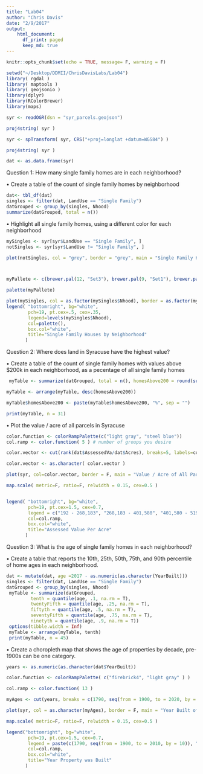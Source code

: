 ```yaml
---
title: "Lab04"
author: "Chris Davis"
date: "2/9/2017"
output: 
    html_document:
      df_print: paged
      keep_md: true
---
```


```r
knitr::opts_chunk$set(echo = TRUE, message= F, warning = F)
```


```r
setwd("~/Desktop/DDMII/ChrisDavisLabs/Lab04")
library( rgdal )
library( maptools )
library( geojsonio )
library(dplyr)
library(RColorBrewer)
library(maps)

syr <- readOGR(dsn = "syr_parcels.geojson")

```


```r
proj4string( syr )

syr <- spTransform( syr, CRS("+proj=longlat +datum=WGS84") )

proj4string( syr )

```

```r
dat <- as.data.frame(syr)
```

Question 1: How many single family homes are in each neighborhood?

•	Create a table of the count of single family homes by neighborhood



```r
dat<- tbl_df(dat)
singles <- filter(dat, LandUse == "Single Family")
datGrouped <- group_by(singles, Nhood)
summarize(datGrouped, total = n())
```

•	Highlight all single family homes, using a different color for each neighborhood

```r
mySingles <- syr[syr$LandUse == "Single Family", ]
notSingles <- syr[syr$LandUse != "Single Family", ]

plot(notSingles, col = "grey", border = "grey", main = "Single Family Houses by Neighborhood")



myPallete <- c(brewer.pal(12, "Set3"), brewer.pal(9, "Set1"), brewer.pal(12, "Paired"))

palette(myPallete)

plot(mySingles, col = as.factor(mySingles$Nhood), border = as.factor(mySingles$Nhood), add = T)
legend( "bottomright", bg="white",
        pch=19, pt.cex=.5, cex=.35,
        legend=levels(mySingles$Nhood), 
        col=palette(), 
        box.col="white",
        title="Single Family Houses by Neighborhood" 
       )


```

Question 2: Where does land in Syracuse have the highest value? 


•	Create a table of the count of single family homes with values above $200k in each neighborhood, as a pecentage of all single family homes
```r
 myTable <- summarize(datGrouped, total = n(), homesAbove200 = round(sum(AssessedVa > 200000)/nrow(mySingles)*100, digits = 3))

myTable <- arrange(myTable, desc(homesAbove200))

myTable$homesAbove200 <- paste(myTable$homesAbove200, "%", sep = "")

print(myTable, n = 31)
```

•	Plot the value / acre of all parcels in Syracuse
```r

color.function <- colorRampPalette(c("light gray", "steel blue")) 
col.ramp <- color.function( 5 ) # number of groups you desire

color.vector <- cut(rank(dat$AssessedVa/dat$Acres), breaks=5, labels=col.ramp )

color.vector <- as.character( color.vector )

plot(syr, col=color.vector, border = F, main = "Value / Acre of All Parcels in Syracuse")

map.scale( metric=F, ratio=F, relwidth = 0.15, cex=0.5 )


legend( "bottomright", bg="white",
        pch=19, pt.cex=1.5, cex=0.7,
        legend = c("192 - 268,183", "268,183 - 401,580", "401,580 - 519,512", "519,512 - 673,842", "673,842 - 44,726,212"),
        col=col.ramp, 
        box.col="white",
        title="Assessed Value Per Acre" 
       )
```


Question 3: What is the age of single family homes in each neighborhood? 

•	Create a table that reports the 10th, 25th, 50th, 75th, and 90th percentile of home ages in each neighborhood.
```r
dat <- mutate(dat, age =2017 - as.numeric(as.character(YearBuilt)))
singles <- filter(dat, LandUse == "Single Family")
datGrouped <- group_by(singles, Nhood)
 myTable <- summarize(datGrouped, 
         tenth = quantile(age, .1, na.rm = T),
         twentyFifth = quantile(age, .25, na.rm = T), 
         fiftyth = quantile(age, .5, na.rm = T),
         seventyFifth = quantile(age, .75, na.rm = T),
         ninetyth = quantile(age, .9, na.rm = T))
 options(tibble.width = Inf)
 myTable <- arrange(myTable, tenth)
 print(myTable, n = 45)

```

•	Create a choropleth map that shows the age of properties by decade, pre-1900s can be one category.
```r
years <- as.numeric(as.character(dat$YearBuilt))

color.function <- colorRampPalette( c("firebrick4", "light gray" ) ) 

col.ramp <- color.function( 13 )

myAges <- cut(years, breaks = c(1790, seq(from = 1900, to = 2020, by = 10)), dig.lab = 10, labels = col.ramp)

plot(syr, col = as.character(myAges), border = F, main = "Year Built of Property in Syracuse")

map.scale( metric=F, ratio=F, relwidth = 0.15, cex=0.5 )

legend("bottomright", bg="white",
        pch=19, pt.cex=1.5, cex=0.7,
        legend = paste(c(1790, seq(from = 1900, to = 2010, by = 10)), "-", seq(from = 1900, to = 2020, by = 10),sep = " "),
        col=col.ramp, 
        box.col="white",
        title="Year Property was Built" 
       )


```



